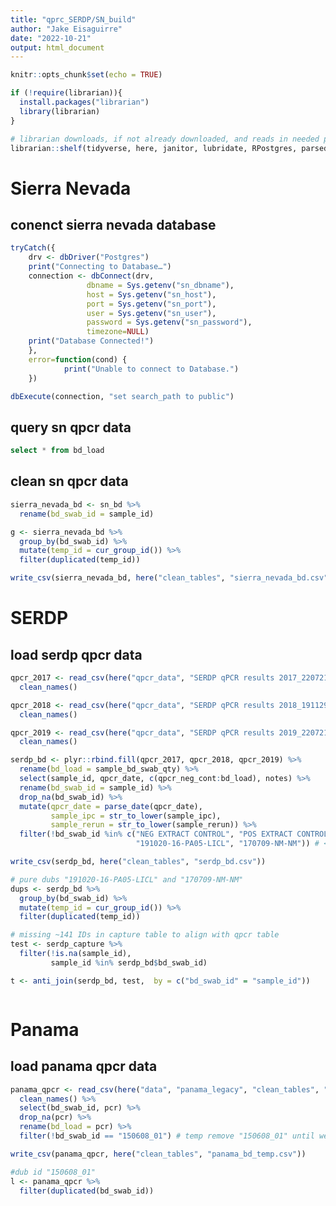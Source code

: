 ```yaml
---
title: "qprc_SERDP/SN_build"
author: "Jake Eisaguirre"
date: "2022-10-21"
output: html_document
---
```


```r
knitr::opts_chunk$set(echo = TRUE)

if (!require(librarian)){
  install.packages("librarian")
  library(librarian)
}

# librarian downloads, if not already downloaded, and reads in needed packages
librarian::shelf(tidyverse, here, janitor, lubridate, RPostgres, parsedate)
```

# Sierra Nevada

## conenct sierra nevada database
```r
tryCatch({
    drv <- dbDriver("Postgres")
    print("Connecting to Database…")
    connection <- dbConnect(drv,
                 dbname = Sys.getenv("sn_dbname"),
                 host = Sys.getenv("sn_host"),
                 port = Sys.getenv("sn_port"),
                 user = Sys.getenv("sn_user"),
                 password = Sys.getenv("sn_password"),
                 timezone=NULL)
    print("Database Connected!")
    },
    error=function(cond) {
            print("Unable to connect to Database.")
    })

dbExecute(connection, "set search_path to public")
```

## query sn qpcr data
```sql

select * from bd_load


```

## clean sn qpcr data

```r

sierra_nevada_bd <- sn_bd %>% 
  rename(bd_swab_id = sample_id)

g <- sierra_nevada_bd %>% 
  group_by(bd_swab_id) %>% 
  mutate(temp_id = cur_group_id()) %>% 
  filter(duplicated(temp_id))

write_csv(sierra_nevada_bd, here("clean_tables", "sierra_nevada_bd.csv"))

```


# SERDP

## load serdp qpcr data
```r

qpcr_2017 <- read_csv(here("qpcr_data", "SERDP qPCR results 2017_220721.csv")) %>% 
  clean_names()

qpcr_2018 <- read_csv(here("qpcr_data", "SERDP qPCR results 2018_191129.csv")) %>% 
  clean_names()

qpcr_2019 <- read_csv(here("qpcr_data", "SERDP qPCR results 2019_220721.csv")) %>% 
  clean_names()

serdp_bd <- plyr::rbind.fill(qpcr_2017, qpcr_2018, qpcr_2019) %>% 
  rename(bd_load = sample_bd_swab_qty) %>% 
  select(sample_id, qpcr_date, c(qpcr_neg_cont:bd_load), notes) %>% 
  rename(bd_swab_id = sample_id) %>% 
  drop_na(bd_swab_id) %>% 
  mutate(qpcr_date = parse_date(qpcr_date),
         sample_ipc = str_to_lower(sample_ipc),
         sample_rerun = str_to_lower(sample_rerun)) %>% 
  filter(!bd_swab_id %in% c("NEG EXTRACT CONTROL", "POS EXTRACT CONTROL", 
                            "191020-16-PA05-LICL", "170709-NM-NM")) # <- temp remove last ID until we know what to do with it

write_csv(serdp_bd, here("clean_tables", "serdp_bd.csv"))

# pure dubs "191020-16-PA05-LICL" and "170709-NM-NM"
dups <- serdp_bd %>% 
  group_by(bd_swab_id) %>% 
  mutate(temp_id = cur_group_id()) %>% 
  filter(duplicated(temp_id))

# missing ~141 IDs in capture table to align with qpcr table
test <- serdp_capture %>% 
  filter(!is.na(sample_id),
         sample_id %in% serdp_bd$bd_swab_id)

t <- anti_join(serdp_bd, test,  by = c("bd_swab_id" = "sample_id"))



```

# Panama

## load panama qpcr data
```r

panama_qpcr <- read_csv(here("data", "panama_legacy", "clean_tables", "clean_pan_cap.csv")) %>% 
  clean_names() %>% 
  select(bd_swab_id, pcr) %>% 
  drop_na(pcr) %>% 
  rename(bd_load = pcr) %>% 
  filter(!bd_swab_id == "150608_01") # temp remove "150608_01" until we know what to do with it

write_csv(panama_qpcr, here("clean_tables", "panama_bd_temp.csv"))

#dub id "150608_01"
l <- panama_qpcr %>% 
  filter(duplicated(bd_swab_id))
```

